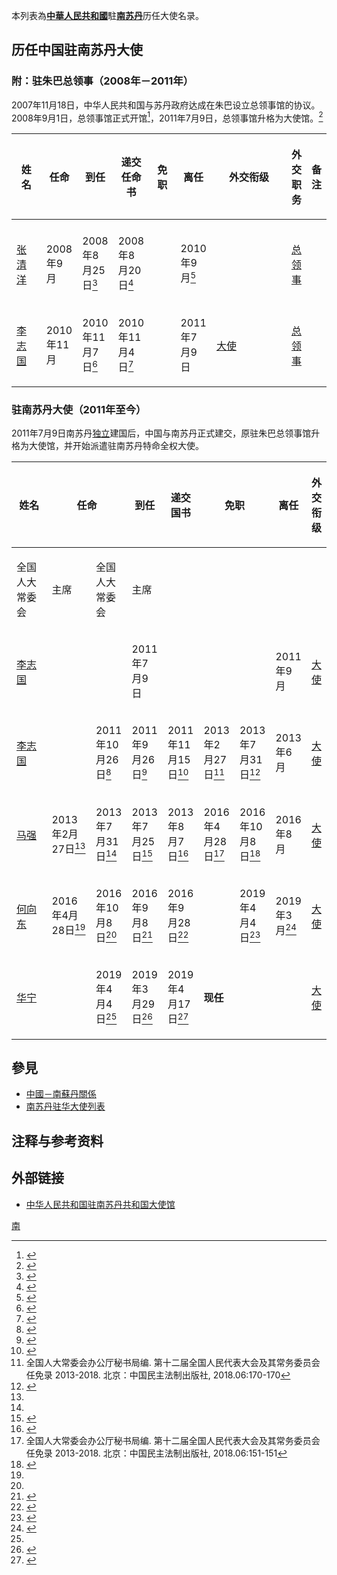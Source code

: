 本列表為'''[[中華人民共和國|中華人民共和國]]'''駐'''[[南苏丹|南苏丹]]'''历任大使名录。

== 历任中国驻南苏丹大使 ==
=== 附：{{PRC}}驻朱巴总领事（2008年－2011年） ===
2007年11月18日，中华人民共和国与苏丹政府达成在朱巴设立总领事馆的协议。2008年9月1日，总领事馆正式开馆<ref>{{cite web|url=http://juba.chineseconsulate.org/chn/lgxx_1/tpk/t708926.htm|title=开馆仪式|publisher=中华人民共和国驻朱巴总领事馆|accessdate=2011-07-11|archive-date=2016-03-04|archive-url=https://web.archive.org/web/20160304064842/http://juba.chineseconsulate.org/chn/lgxx_1/tpk/t708926.htm|dead-url=no}}</ref>，2011年7月9日，总领事馆升格为大使馆。<ref>{{cite web|url=http://news.uschinapress.com/2011-07/08/content_900459.htm|title=中国将与南苏丹建交 总领事馆升级为大使馆|publisher=侨报网|date=2011-07-08|deadurl=yes|archiveurl=https://archive.is/20120712175340/http://news.uschinapress.com/2011-07/08/content_900459.htm|archivedate=2012-07-12|accessdate=2011-07-11}}</ref>
{| class="wikitable"
|-
! width=12% |姓名
! width=10% |任命
! width=10% |到任
! width=10% |递交任命书
! width=10% |免职
! width=10% |离任
! width=8% |外交衔级
! width=10% |外交职务
! width=13% colspan="2" |备注
|-
|-
| [[张清洋|张清洋]]
| 2008年9月
| 2008年8月25日<ref>{{Cite web |url=http://ss.china-embassy.org/chn/sbwl/t687194.htm |title=中国首任驻朱巴总领事张清洋抵达朱巴 |accessdate=2019-03-29 |archive-date=2019-03-29 |archive-url=https://web.archive.org/web/20190329184545/http://ss.china-embassy.org/chn/sbwl/t687194.htm |dead-url=no }}</ref>
| 2008年8月20日<ref>{{Cite web |url=http://ss.china-embassy.org/chn/sbwl/t687193.htm |title=中国首任驻朱巴总领事张清洋向苏丹外长阿鲁尔递交领事任命书 |accessdate=2019-03-29 |archive-date=2019-03-29 |archive-url=https://web.archive.org/web/20190329184617/http://ss.china-embassy.org/chn/sbwl/t687193.htm |dead-url=no }}</ref>
|
| 2010年9月<ref>{{Cite web |url=http://ss.china-embassy.org/chn/sghd/t753899.htm |title=苏丹南方中资企业、华人华侨欢送张清洋总领事 |accessdate=2019-03-29 |archive-date=2019-03-29 |archive-url=https://web.archive.org/web/20190329184547/http://ss.china-embassy.org/chn/sghd/t753899.htm |dead-url=no }}</ref>
|
| [[总领事|总领事]]
|
|-
| [[李志国|李志国]]
| 2010年11月
| 2010年11月7日<ref>{{Cite web |url=http://ss.china-embassy.org/chn/sbwl/t767364.htm |title=新任驻朱巴总领事李志国抵朱巴履新 |accessdate=2019-03-29 |archive-date=2019-03-29 |archive-url=https://web.archive.org/web/20190329184546/http://ss.china-embassy.org/chn/sbwl/t767364.htm |dead-url=no }}</ref>
| 2010年11月4日<ref>{{Cite web |url=http://ss.china-embassy.org/chn/sbwl/t766912.htm |title=新任驻朱巴总领事李志国递交任命书 |accessdate=2019-03-29 |archive-date=2019-03-29 |archive-url=https://web.archive.org/web/20190329184617/http://ss.china-embassy.org/chn/sbwl/t766912.htm |dead-url=no }}</ref>
|
| 2011年7月9日
| [[大使|大使]]
| [[总领事|总领事]]
|
|}

=== {{PRC}}驻南苏丹大使（2011年至今） ===
2011年7月9日南苏丹[[南苏丹独立公投|独立]]建国后，中国与南苏丹正式建交，原驻朱巴总领事馆升格为大使馆，并开始派遣驻南苏丹特命全权大使。
{| class="wikitable"
|-
! width=6% rowspan="2" |姓名
! width=9% colspan="2" |任命
! width=9% rowspan="2" |到任
! width=9% rowspan="2" |递交国书
! width=9% colspan="2" |免职
! width=9% rowspan="2" |离任
! width=8% rowspan="2" |外交衔级
! width=10% rowspan="2" |外交职务
! width=13% rowspan="2" |备注
|-
! width=9% |全国人大常委会
! width=9% |主席
! width=9% |全国人大常委会
! width=9% |主席
|-
| [[李志国|李志国]]
|
|
| 2011年7月9日
|
|
|
| 2011年9月
| [[大使|大使]]
| [[临时代办|临时代办]]
| 候任大使
|-
| [[李志国|李志国]]
|
| 2011年10月26日<ref>{{Cite web |url=https://www.fmprc.gov.cn/web/wjdt_674879/dsrm_674893/t870969.shtml |title=国家主席胡锦涛任免驻外大使（2011-10-26） |accessdate=2020-11-27 |archive-date=2020-12-04 |archive-url=https://web.archive.org/web/20201204214927/https://www.fmprc.gov.cn/web/wjdt_674879/dsrm_674893/t870969.shtml |dead-url=no }}</ref>
| 2011年9月26日<ref>{{Cite web |url=http://ss.china-embassy.org/chn/sbwl/t862513.htm |title=中国驻南苏丹首任大使李志国履新 |accessdate=2019-03-29 |archive-date=2019-03-29 |archive-url=https://web.archive.org/web/20190329184618/http://ss.china-embassy.org/chn/sbwl/t862513.htm |dead-url=no }}</ref>
| 2011年11月15日<ref>{{Cite web |url=http://ss.china-embassy.org/chn/sbwl/t877490.htm |title=中国驻南苏丹首任大使李志国向基尔总统递交国书 |accessdate=2019-03-29 |archive-date=2012-07-08 |archive-url=https://web.archive.org/web/20120708052358/http://ss.china-embassy.org/chn/sbwl/t877490.htm |dead-url=no }}</ref>
| 2013年2月27日<ref name=wyh130227>全国人大常委会办公厅秘书局编. 第十二届全国人民代表大会及其常务委员会任免录 2013-2018. 北京：中国民主法制出版社, 2018.06:170-170</ref>
| 2013年7月31日<ref name=zx130731>{{Cite web |url=https://www.fmprc.gov.cn/web/wjdt_674879/dsrm_674893/t1063117.shtml |title=国家主席习近平任免驻外大使（2013-07-31） |accessdate=2020-11-27 |archive-date=2020-12-05 |archive-url=https://web.archive.org/web/20201205203711/https://www.fmprc.gov.cn/web/wjdt_674879/dsrm_674893/t1063117.shtml |dead-url=no }}</ref>
| 2013年6月
| [[大使|大使]]
| [[特命全权大使|特命全权大使]]
|
|-
| [[马强_(1956年)|马强]]
| 2013年2月27日<ref name=wyh130227/>
| 2013年7月31日<ref name=zx130731/>
| 2013年7月25日<ref>{{Cite web |url=http://ss.china-embassy.org/chn/sbwl/t1061761.htm |title=中国新任驻南苏丹大使马强抵南履新 |accessdate=2019-03-29 |archive-date=2019-03-29 |archive-url=https://web.archive.org/web/20190329184618/http://ss.china-embassy.org/chn/sbwl/t1061761.htm |dead-url=no }}</ref>
| 2013年8月7日<ref>{{Cite web |url=http://ss.china-embassy.org/chn/sbwl/t1064935.htm |title=中国新任驻南苏丹大使马强递交国书 |accessdate=2019-03-29 |archive-date=2019-03-29 |archive-url=https://web.archive.org/web/20190329184544/http://ss.china-embassy.org/chn/sbwl/t1064935.htm |dead-url=no }}</ref>
| 2016年4月28日<ref name=wyh160428>全国人大常委会办公厅秘书局编. 第十二届全国人民代表大会及其常务委员会任免录 2013-2018. 北京：中国民主法制出版社, 2018.06:151-151</ref>
| 2016年10月8日<ref name=zx161008>{{Cite web |url=https://www.fmprc.gov.cn/web/wjdt_674879/dsrm_674893/t1404151.shtml |title=国家主席习近平任免驻外大使（2016-10-08） |accessdate=2020-11-27 |archive-date=2020-12-05 |archive-url=https://web.archive.org/web/20201205200428/https://www.fmprc.gov.cn/web/wjdt_674879/dsrm_674893/t1404151.shtml |dead-url=no }}</ref>
| 2016年8月
| [[大使|大使]]
| [[特命全权大使|特命全权大使]]
|
|-
| [[何向东|何向东]]
| 2016年4月28日<ref name=wyh160428/>
| 2016年10月8日<ref name=zx161008/>
| 2016年9月8日<ref>{{Cite web |url=http://ss.china-embassy.org/chn/sbwl/t1397330.htm |title=何向东大使向南苏丹外长阿鲁尔递交国书副本 |accessdate=2019-03-29 |archive-date=2019-03-29 |archive-url=https://web.archive.org/web/20190329184544/http://ss.china-embassy.org/chn/sbwl/t1397330.htm |dead-url=no }}</ref>
| 2016年9月28日<ref>{{Cite web |url=http://ss.china-embassy.org/chn/sbwl/t1401916.htm |title=中国新任驻南苏丹大使何向东向基尔总统递交国书 |accessdate=2019-03-29 |archive-date=2019-03-29 |archive-url=https://web.archive.org/web/20190329184617/http://ss.china-embassy.org/chn/sbwl/t1401916.htm |dead-url=no }}</ref>
|
| 2019年4月4日<ref name=zx190404>{{Cite web |url=https://www.fmprc.gov.cn/web/wjdt_674879/dsrm_674893/t1651504.shtml |title=国家主席习近平任免驻外大使（2019-04-04） |accessdate=2020-11-27 |archive-date=2020-12-04 |archive-url=https://web.archive.org/web/20201204111546/https://www.fmprc.gov.cn/web/wjdt_674879/dsrm_674893/t1651504.shtml |dead-url=no }}</ref>
| 2019年3月<ref>{{Cite web |url=http://ss.china-embassy.org/chn/sbwl/t1646693.htm |title=何向东大使辞行拜会南苏丹总统基尔 |accessdate=2019-03-29 |archive-date=2019-03-29 |archive-url=https://web.archive.org/web/20190329184543/http://ss.china-embassy.org/chn/sbwl/t1646693.htm |dead-url=no }}</ref>
| [[大使|大使]]
| [[特命全权大使|特命全权大使]]
|
|-
| [[华宁_(1971年)|华宁]]
|
| 2019年4月4日<ref name=zx190404/>
| 2019年3月29日<ref>{{Cite web |url=http://ss.china-embassy.org/chn/sbwl/t1649832.htm |title=新任中国驻南苏丹大使华宁抵南履新 |accessdate=2019-03-29 |archive-date=2019-03-29 |archive-url=https://web.archive.org/web/20190329184545/http://ss.china-embassy.org/chn/sbwl/t1649832.htm |dead-url=no }}</ref>
| 2019年4月17日<ref>{{Cite web |url=http://ss.china-embassy.org/chn/sbwl/t1655354.htm |title=中国新任驻南苏丹大使华宁向基尔总统递交国书 |accessdate=2019-04-18 |archive-date=2019-04-18 |archive-url=https://web.archive.org/web/20190418172918/http://ss.china-embassy.org/chn/sbwl/t1655354.htm |dead-url=no }}</ref>
| '''现任'''
|
|
| [[大使|大使]]
| [[特命全权大使|特命全权大使]]
|
|}

== 參見 ==
* [[中國－南蘇丹關係|中國－南蘇丹關係]]
* [[南苏丹驻华大使列表|南苏丹驻华大使列表]]

== 注释与参考资料 ==
{{reflist|2}}

== 外部链接 ==
* [http://ss.china-embassy.gov.cn/chn/ 中华人民共和国驻南苏丹共和国大使馆]{{zh-hans icon}}{{en icon}}

{{中国驻外大使|共和國}}

[[Category:中国驻外大使列表|南]]
